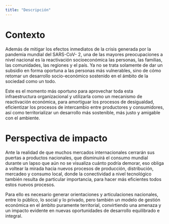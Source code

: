 ```yaml
---
title: "Descripción"
---
```


# Contexto 

Además de mitigar los efectos inmediatos de la crisis generada por la
pandemia mundial del SARS-CoV-  2, una de las mayores preocupaciones a nivel
nacional es la reactivación socioeconómica las personas, las familias, las
comunidades, las regiones y el país. Ya no se trata solamente de dar un subsidio
en forma oportuna a las personas más vulnerables, sino de cómo retomar un desarrollo socio-económico sostenido en el ámbito de la sociedad como un todo.

Este es el momento más oportuno para aprovechar toda esta infraestructura
organizacional y utilizarla como un mecanismo de reactivación económica, para
amortiguar los procesos de desigualdad, eficientizar los procesos de intercambio
entre productores y consumidores, así como territorializar un desarrollo más
sostenible, más justo y amigable con el ambiente.


# Perspectiva de impacto

Ante la realidad de que muchos mercados internacionales cerrarán sus
puertas a productos nacionales, que disminuirá el consumo mundial durante un
lapso que aún no se visualiza cuánto podría demorar, eso obliga a voltear la mirada
hacia nuevos procesos de producción, distribución, mercadeo y consumo local,
donde la conectividad a nivel tecnológico también resulta de particular importancia,
para hacer más eficientes todos estos nuevos procesos.

Para ello es necesario generar orientaciones y articulaciones nacionales,
entre lo público, lo social y lo privado, pero también un modelo de gestión económica
en el ámbito puramente territorial, convirtiendo una amenaza y un impacto evidente
en nuevas oportunidades de desarrollo equilibrado e integral.